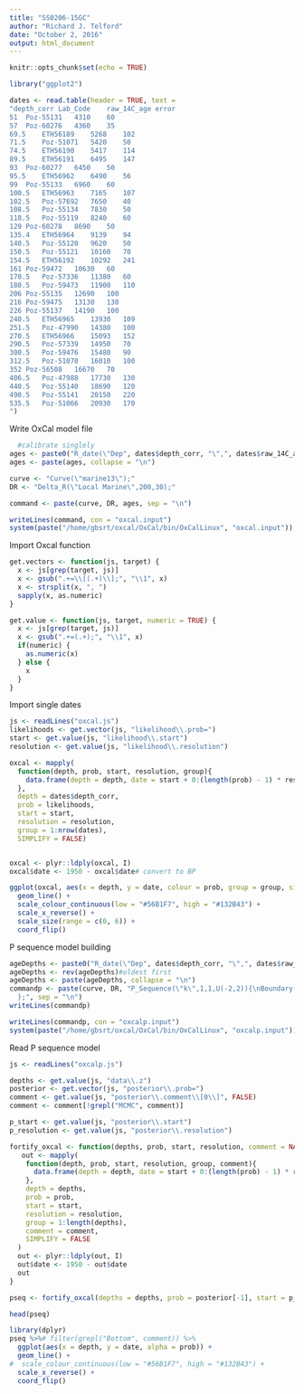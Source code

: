 ```yaml
---
title: "SS0206-15GC"
author: "Richard J. Telford"
date: "October 2, 2016"
output: html_document
---
```


```r
knitr::opts_chunk$set(echo = TRUE)

library("ggplot2")
```

```r
dates <- read.table(header = TRUE, text = 
"depth_corr	Lab_Code	raw_14C_age	error
51	Poz-55131	4310	60
57	Poz-60276	4360	35
69.5	ETH56189	5268	102
71.5	Poz-51071	5420	50
74.5	ETH56190	5417	114
89.5	ETH56191	6495	147
93	Poz-60277	6450	50
95.5	ETH56962	6490	56
99	Poz-55133	6960	60
100.5	ETH56963	7165	107
102.5	Poz-57692	7650	40
108.5	Poz-55134	7830	50
118.5	Poz-55119	8240	60
129	Poz-60278	8690	50
135.4	ETH56964	9139	94
140.5	Poz-55120	9620	50
150.5	Poz-55121	10160	70
154.5	ETH56192	10292	241
161	Poz-59472	10630	60
170.5	Poz-57336	11380	60
180.5	Poz-59473	11900	110
206	Poz-55135	12690	100
216	Poz-59475	13130	130
226	Poz-55137	14190	100
240.5	ETH56965	13930	109
251.5	Poz-47990	14380	100
270.5	ETH56966	15093	152
290.5	Poz-57339	14950	70
300.5	Poz-59476	15480	90
312.5	Poz-51070	16010	100
352	Poz-56508	16670	70
406.5	Poz-47988	17730	130
440.5	Poz-55140	18690	120
490.5	Poz-55141	20150	220
535.5	Poz-51066	20930	170
")
```

Write OxCal model file
```r
  #calibrate singlely
ages <- paste0("R_date(\"Dep", dates$depth_corr, "\",", dates$raw_14C_age, ",", dates$error, ");")
ages <- paste(ages, collapse = "\n")

curve <- "Curve(\"marine13\");"
DR <- "Delta_R(\"Local Marine\",200,30);"

command <- paste(curve, DR, ages, sep = "\n")

writeLines(command, con = "oxcal.input")
system(paste("/home/gbsrt/oxcal/OxCal/bin/OxCalLinux", "oxcal.input"))
```

Import Oxcal function

```r
get.vectors <- function(js, target) {
  x <- js[grep(target, js)]
  x <- gsub(".+=\\[(.+)\\];", "\\1", x)
  x <- strsplit(x, ", ")
  sapply(x, as.numeric)
}

get.value <- function(js, target, numeric = TRUE) {
  x <- js[grep(target, js)]
  x <- gsub(".+=(.+);", "\\1", x)
  if(numeric) {
    as.numeric(x)
  } else {
    x
  }
}
```

Import single dates
```r
js <- readLines("oxcal.js")
likelihoods <- get.vector(js, "likelihood\\.prob=")
start <- get.value(js, "likelihood\\.start")
resolution <- get.value(js, "likelihood\\.resolution")

oxcal <- mapply(
  function(depth, prob, start, resolution, group){
    data.frame(depth = depth, date = start + 0:(length(prob) - 1) * resolution, prob = prob, group = group)
  }, 
  depth = dates$depth_corr, 
  prob = likelihoods,
  start = start,
  resolution = resolution,
  group = 1:nrow(dates),
  SIMPLIFY = FALSE)


oxcal <- plyr::ldply(oxcal, I)
oxcal$date <- 1950 - oxcal$date# convert to BP

ggplot(oxcal, aes(x = depth, y = date, colour = prob, group = group, size = prob)) + 
  geom_line() + 
  scale_colour_continuous(low = "#56B1F7", high = "#132B43") + 
  scale_x_reverse() +
  scale_size(range = c(0, 6)) +
  coord_flip()


```

P sequence model building

```r
ageDepths <- paste0("R_date(\"Dep", dates$depth_corr, "\",", dates$raw_14C_age, ",", dates$error, "){z=", dates$depth_corr, "};")
ageDepths <- rev(ageDepths)#oldest first
ageDepths <- paste(ageDepths, collapse = "\n")
commandp <- paste(curve, DR, "P_Sequence(\"k\",1,1,U(-2,2)){\nBoundary(\"Bottom\")", ageDepths,    "Boundary(\"Top\");
  };", sep = "\n")
writeLines(commandp)

writeLines(commandp, con = "oxcalp.input")
system(paste("/home/gbsrt/oxcal/OxCal/bin/OxCalLinux", "oxcalp.input"))

```

Read P sequence model

```r

js <- readLines("oxcalp.js")

depths <- get.value(js, "data\\.z")
posterior <- get.vector(js, "posterior\\.prob=")
comment <- get.value(js, "posterior\\.comment\\[0\\]", FALSE)
comment <- comment[!grepl("MCMC", comment)]

p_start <- get.value(js, "posterior\\.start")
p_resolution <- get.value(js, "posterior\\.resolution")

fortify_oxcal <- function(depths, prob, start, resolution, comment = NA){
   out <- mapply(
    function(depth, prob, start, resolution, group, comment){
      data.frame(depth = depth, date = start + 0:(length(prob) - 1) * resolution, prob = prob, group = group, comment = comment)
    }, 
    depth = depths, 
    prob = prob,
    start = start,
    resolution = resolution,
    group = 1:length(depths),
    comment = comment,
    SIMPLIFY = FALSE
  )
  out <- plyr::ldply(out, I) 
  out$date <- 1950 - out$date
  out
}

pseq <- fortify_oxcal(depths = depths, prob = posterior[-1], start = p_start[-1], resolution = p_resolution[-1], comment = comment[-(1:2)])

head(pseq)

library(dplyr)
pseq %>%# filter(grepl("Bottom", comment)) %>%
  ggplot(aes(x = depth, y = date, alpha = prob)) + 
  geom_line() + 
#  scale_colour_continuous(low = "#56B1F7", high = "#132B43") + 
  scale_x_reverse() +
  coord_flip()

```
